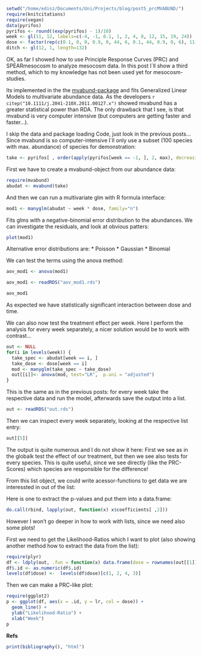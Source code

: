 ```r
setwd("/home/edisz/Documents/Uni/Projects/blog/post5_prcMVABUND/")
require(knitcitations)
require(vegan)
data(pyrifos)
pyrifos <- round((exp(pyrifos) - 1)/10)
week <- gl(11, 12, labels=c(-4, -1, 0.1, 1, 2, 4, 8, 12, 15, 19, 24))
dose <- factor(rep(c(0.1, 0, 0, 0.9, 0, 44, 6, 0.1, 44, 0.9, 0, 6), 11))
ditch <- gl(12, 1, length=132)
```

OK, as far I showed how to use Principle Response Curves (PRC) and SPEARmesocosm to analyze mesocosm data.
In this post I`ll show a third method, which to my knowledge has not been used yet for mesocosm-studies.

Its implemented in the the [mvabund-package](http://onlinelibrary.wiley.com/doi/10.1111/j.2041-210X.2012.00190.x/full) and fits Generalized Linear Models to multivariate abundance data. As the developers `r citep("10.1111/j.2041-210X.2011.00127.x")` showed mvabund has a greater statistical power than RDA. The only drawback that I see, is that mvabund is very computer intensive (but computers are getting faster and faster...).

I skip the data and package loading Code, just look in the previous posts...
Since mvabund is so computer-intensive I`ll only use a subset (100 species with max. abundance) of species for demonstration:
```r
take <- pyrifos[ , order(apply(pyrifos[week == -1, ], 2, max), decreasing=TRUE)[1:100]]
```

First we have to create a mvabund-object from our abundance data:
```r
require(mvabund)
abudat <- mvabund(take)
```

And then we can run a multivariate glm with R formula interface:
```r
mod1 <- manyglm(abudat ~ week * dose, family="n")
```
Fits glms with a negative-binomial error distribution to the abundances.
We can investigate the residuals, and look at obvious patters:
```r
plot(mod1)
```
Alternative error distributions are:
* Poisson
* Gaussian
* Binomial

We can test the terms using the anova method:
```r
aov_mod1 <- anova(mod1)
```
```r
aov_mod1 <- readRDS("aov_mod1.rds")
```

```r
aov_mod1
```
As expected we have statistically significant interaction between dose and time. 

We can also now test the treatment effect per week. Here I perform the analysis for every week separately, a nicer solution would be to work with contrast...

```r
out <- NULL
for(i in levels(week)) {
  take_spec <- abudat[week == i, ]
  take_dose <- dose[week == i]
  mod <- manyglm(take_spec ~ take_dose)
  out[[i]]<- anova(mod, test="LR",  p.uni = "adjusted")
}
```
This is the same as in the previous posts: for every week take the respective data and run the model, afterwards save the output into a list.
```r
out <- readRDS("out.rds")
```

Then we can inspect every week separately, looking at the respective list entry:
```r
out[[5]]
```
The output is quite numerous and I do not show it here:
First we see as in the globalk test the effect of our treatment, but then we see also tests for every species.
This is quite useful, since we see directly (like the PRC-Scores) which species are responsible for the difference!

From this list object, we could write acessor-functions to get data we are interessted in out of the list:

Here is one to extract the p-values and put them into a data.frame:
```r
do.call(rbind, lapply(out, function(x) x$coefficients[ ,2]))
```

However I won't go deeper in how to work with lists, since we need also some plots!

First we need to get the Likelihood-Ratios which I want to plot (also showing another method how to extract the data from the list):
```r
require(plyr)
df <- ldply(out, .fun = function(x) data.frame(dose = rownames(out[[1]]$coefficients)[-1], lr = x$coefficients[-1, 1]))
df$.id <- as.numeric(df$.id)
levels(df$dose) <-  levels(df$dose)[c(1, 2, 4, 3)]
```


Then we can make a PRC-like plot:
```r
require(ggplot2)
p <- ggplot(df, aes(x = .id, y = lr, col = dose)) +
  geom_line() +
  ylab("Likelihood-Ratio") +
  xlab("Week")
p
```


**Refs**

```r
print(bibliography(), "html")
```


